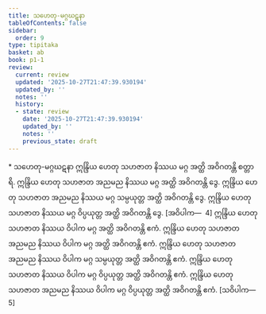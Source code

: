 ```yaml
---
title: သဟေတု-မဂ္ဂဃဋနာ
tableOfContents: false
sidebar:
  order: 9
type: tipitaka
basket: ab
book: p1-1
review:
  current: review
  updated: '2025-10-27T21:47:39.930194'
  updated_by: ''
  notes: ''
  history:
  - state: review
    date: '2025-10-27T21:47:39.930194'
    updated_by: ''
    notes: ''
    previous_state: draft
---
```



<ReviewStatus review={frontmatter.review} showDetails={true} />

<HypothesisAnnotation frontmatter={frontmatter} />

<DynamicBreadcrumb />

<Paragraph type="center" book="p1-1">
* သဟေတု-မဂ္ဂဃဋနာ
</Paragraph>

<Division number="358" book="p1-1" e="ch" v="36" p="115">

<Paragraph number="1099" book="p1-1">
ဣန္ဒြိယ ဟေတု သဟဇာတ နိဿယ မဂ္ဂ အတ္ထိ အဝိဂတန္တိ စတ္တာရိ. ဣန္ဒြိယ ဟေတု သဟဇာတ အညမည နိဿယ မဂ္ဂ အတ္ထိ အဝိဂတန္တိ ဒွေ. ဣန္ဒြိယ ဟေတု သဟဇာတ အညမည နိဿယ မဂ္ဂ သမ္ပယုတ္တ အတ္ထိ အဝိဂတန္တိ ဒွေ. ဣန္ဒြိယ ဟေတု သဟဇာတ နိဿယ မဂ္ဂ ဝိပ္ပယုတ္တ အတ္ထိ အဝိဂတန္တိ ဒွေ. [အဝိပါက—  4]
</Paragraph>

<Paragraph number="1100" book="p1-1">
ဣန္ဒြိယ ဟေတု သဟဇာတ နိဿယ ဝိပါက မဂ္ဂ အတ္ထိ အဝိဂတန္တိ ဧကံ. ဣန္ဒြိယ ဟေတု သဟဇာတ အညမည နိဿယ ဝိပါက မဂ္ဂ အတ္ထိ အဝိဂတန္တိ ဧကံ. ဣန္ဒြိယ ဟေတု သဟဇာတ အညမည နိဿယ ဝိပါက မဂ္ဂ သမ္ပယုတ္တ အတ္ထိ အဝိဂတန္တိ ဧကံ. ဣန္ဒြိယ ဟေတု သဟဇာတ နိဿယ ဝိပါက မဂ္ဂ ဝိပ္ပယုတ္တ အတ္ထိ အဝိဂတန္တိ ဧကံ. ဣန္ဒြိယ ဟေတု သဟဇာတ အညမည နိဿယ ဝိပါက မဂ္ဂ ဝိပ္ပယုတ္တ အတ္ထိ အဝိဂတန္တိ ဧကံ. [သဝိပါက—  5]
</Paragraph>
</Division>